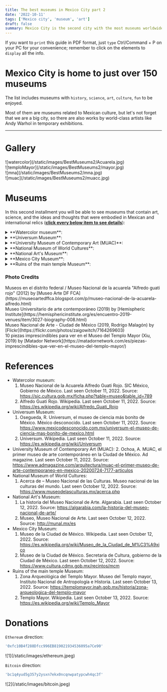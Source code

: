 ```yaml
---
title: The best museums in Mexico City part 2
date: '2022-10-11'
tags: ['Mexico city', 'museum', 'art']
draft: false
summary: Mexico City is the second city with the most museums worldwide.
---
```


If you want to `print` this guide in PDF format, just `type` Ctrl/Command + P on your PC for your convenience; remember to click on the elements to `display` all the info.

# Mexico City is home to just over 150 museums

The list includes museums with `history`, `science`, `art`, `culture`, `fun` to be enjoyed.

Most of them are museums related to Mexican culture, but let's not forget that we are a big city,
so there are also works by world-class artists like Andy Warhol in temporary exhibitions.

---

# Gallery

<div className="-mx-2 flex flex-wrap overflow-hidden xl:-mx-2">
  <div className="my-1 w-full overflow-hidden px-2 xl:my-1 xl:w-1/2 xl:px-2">
    ![watercolor](/static/images/BestMuseums2/Acuarela.jpg)
  </div>
  <div className="my-1 w-full overflow-hidden px-2 xl:my-1 xl:w-1/2 xl:px-2">
    ![temploMayor](/static/images/BestMuseums2/mayor.jpg)
  </div>
  <div className="my-1 w-full overflow-hidden px-2 xl:my-1 xl:w-1/2 xl:px-2">
    ![mna](/static/images/BestMuseums2/mna.jpg)
  </div>
  <div className="my-1 w-full overflow-hidden px-2 xl:my-1 xl:w-1/2 xl:px-2">
    ![muac](/static/images/BestMuseums2/muacc.jpg)
  </div>
</div>

# Museums

In this second installment you will be able to see museums that contain art, science, and the ideas and thoughts that were embodied in Mexican and international relics (<u>**click every below item to see details**</u>):

<details>
  <summary> **Watercolor museum**: </summary>
  <ul>
    <li type="square"> Official [Website](https://www.acuarela.org.mx/) of the museum. </li>
    <li type="square">
      {' '}
      Context and history. Initially, the museum was founded in the Roma neighborhood of Mexico City,
      but due to the great collapse caused by the 1985 earthquake, it was decided to move to Coyoacan.
      Alfredo Guati Rojo founded the Mexican society of watercolorists and the museum that bears his
      name.{' '}
    </li>
    <li type="square"> You will find inside. </li>- A) Art Gallery. Here you will find very beautiful
    watercolor works by Russian artists from St. Petersburg. - B) House of Alfredo Guati Rojo. It begins
    with a recreation tour of codices from the archaeological ruins, and then with watercolors from the
    18th to 20th centuries. Upstairs there is an international exhibition of countries like Costarica,
    Cuba, Italy, Japan, Denmark, USA. across the room you will find an exhibition of Mexican artists,
    painting landscapes. Watercolor is very detailed and sometimes even abstract. Finally, going downstairs,
    you will find a beautiful red Alfredo Guati collection, with landscapes, with people and with a touch
    of the language of symbols used by the Aztecs. - C) Garden. The garden has stone sculptures based
    on Aztec symbols. There are also workshops on how to paint in watercolor for children, do not hesitate
    to ask.
    <li type="square"> How to arrive. </li>- A) From Coyoacan downtown. Walk like a 20 minutes to the
    museum. - B) From Miguel Angel de Quevedo subway station. Walk like a 15 minutes.
    <li type="square">
      {' '}
      Cost. It's free, but accepts donations. The camera permit is 50 MXN/2.5 dls.
    </li>
    <li type="square"> Open: Tuesday to Sunday from 10 to 18.</li>
    <li type="square"> Level of Security: ⭐️⭐️⭐️⭐️⭐️ (4.5) </li>
    <li type="square">
      {' '}
      Guided tours. There are no guided tours but for 50 MXN/2.5 dls they give you a device with the
      guide in English of the different rooms.{' '}
    </li>
    <li type="square"> What eat. </li>
    <li type="square"> Additional material. </li>
  </ul>
</details>

<details>
  <summary>**Universum Museum**:</summary>
  <ul>
    <li type="square"> Official [Website](https://www.universum.unam.mx/) of the museum. </li>
    <li type="square">
      {' '}
      Context and history. It is a museum that is barely 30 years old with the purpose of disseminating
      science and technology to young people. The museum was created and managed by one of the best universities
      in Latin America, the glorious [UNAM](http://english.unam.mx/). It is a quite interactive, lively
      museum, mainly oriented towards children and young people. Maybe a couple of things look a bit
      worn but that's because of the number of visitors.{' '}
    </li>
    <li type="square"> You will find inside. </li>- A) Permanent exhibition. The exhibitions are all
    related to science and technology. Exhibitions on physics, chemistry, water, the human body, the
    evolution of devices, a planetarium, among others. - B) Temporary exhibitions. There are at the moment
    exhibitions of dinosaurs and birds of the protected area of ​​the university.
    <li type="square"> How to arrive. </li>- A) By the metrobus station Centro Cultural Universitario
    (CCU) and walk. https://www.metrobus.cdmx.gob.mx/mapas-de-sistema/mapa-linea-1 - B) By the university
    metro and take route 3 of the pumabus. https://moovitapp.com/index/es-419/transporte_p%C3%BAblico-line-RUTA_3-Ciudad_de_Mexico-822-853996-207287-0
    <li type="square">
      {' '}
      Cost. The cost of general admission is 90 MXN/4.5 dls, for the planetarium it is 15 MXN/0.75 dls
      extra. For the exhibitions it is the same extra fee, and sometimes there are packages that include
      3 extra exhibitions (along with the planetarium) for 125 MXN/6.25 dls. You can buy the tickets
      [here](https://boletos.universum.unam.mx/).{' '}
    </li>
    <li type="square"> Open: Thursday to Sunday from 10 to 17. </li>
    <li type="square"> Level of Security: ⭐️⭐️⭐️⭐️⭐️ (4.3) </li>
    <li type="square">
      {' '}
      Guided tours. There are no guides in English :(, but a couple of people in some rooms speak it.
    </li>
    <li type="square"> What eat. </li>
    <li type="square"> Additional material. . </li>
  </ul>
</details>

<details>
  <summary>**University Museum of Contemporary Art (MUAC)**:</summary>
  <ul>
    <li type="square"> Official [Website](https://muac.unam.mx/) of the museum. </li>
    <li type="square">
      {' '}
      Context and history. It is a museum of international modern art, with cultures other than the Mexican
      ones. The museum is barely 14 years old and is housed in the cultural space of the University of
      Mexico.{' '}
    </li>
    <li type="square">
      {' '}
      You will find inside. It is an abstract art museum, like the [jumex] museum (/blog/bestMuseums1),
      and all the exhibitions are temporary, with a historical context. In general they are international
      exhibitions, but occasionally there are national exhibitions with a foreign focus. It is an enclosure
      with a beautiful architecture.{' '}
    </li>
    <li type="square">
      {' '}
      How to arrive. It is located near the universum, so they are the same recommendations.
    </li>
    <li type="square">
      {' '}
      Cost. From wednesday to saturday the cost is 40 MXN/2 dls. Sunday is 20 MXN/1 dls. Students pays
      20 MXN/1 dls. You can buy the tickets [here](https://muac.unam.mx/planea-tu-visita); if you are
      a student and if you buy the ticket online, they will not be able to give you a discount.{' '}
    </li>
    <li type="square"> Open: Wednesday to Sunday from 11 to 18. </li>
    <li type="square"> Level of Security: ⭐️⭐️⭐️⭐️⭐️ (4.3) </li>
    <li type="square"> Guided tours. Similar to the situation in the universum museum.</li>
    <li type="square">
      {' '}
      What eat. There is a restaurant inside the museum but it is a bit expensive.
    </li>
    <li type="square">
      {' '}
      Additional material. Most infographics are in English by scanning the QR code. The museum has internet.{' '}
    </li>
  </ul>
</details>

<details>
  <summary>**National Museum of World Cultures**:</summary>
  <ul>
    <li type="square"> Official [Website](https://www.museodelasculturas.mx/) of the museum. </li>
    <li type="square">
      {' '}
      Context and history. It is a museum that during colonial times was dedicated to the creation and
      shelter of coins, which is why the street where it is located has the name "coin". During the period
      of the French invasion with Emperor Maximilian of Habsburg, I designate that this space will show
      everything related to the ancient cultures of Mexico, because in this space the Huey Tlatoani Moctezuma
      Xocoyotzin meditated on the problems of Tenochtitlan.{' '}
    </li>
    <li type="square"> You will find inside. </li>- A) Permanet exhibition. The exhibitions that are
    permanent are related to the culture of China, Japan, Korea, Greece, Mesopotamia and Egypt. Many
    relics are brought from those parts of the world, and others are replicas made for the museum. It
    should be noted that it is the only museum in Latin America that houses exhibitions from those parts
    of the world. - B) Temporal exhibitions. In the same way, they are exhibitions from other parts of
    the world, but some are collaborations of other countries with Mexico, explaining the culture and
    relationship between the countries.
    <li type="square">
      {' '}
      How to arrive. Being so close to the main temple, it is also leaving the zocalo subway station.
    </li>
    <li type="square"> Cost. Admision is free. Not online tickets. </li>
    <li type="square"> Open: Tuesday to Sunday from 10 to 17. </li>
    <li type="square"> Level of Security: ⭐️⭐️⭐️⭐️⭐️ (4.5) </li>
    <li type="square">
      {' '}
      Guided tours. In order to obtain a visit to this museum, you must ask in advance in the educational
      communication area (ask how to get there with the name in Spanish), and ask for Raúl. Preferably,
      they told me that it should be a month to a week in advance. If you like, I can schedule it myself,
      but let me know in advance too.{' '}
    </li>
    <li type="square"> What eat. </li>
    <li type="square"> Additional material. There are no infographics in English :(.</li>
  </ul>
</details>

<details>
  <summary>**National Art's Museum**:</summary>
  <ul>
    <li type="square"> Official [Website](http://www.munal.mx/en) of the museum. </li>
    <li type="square">
      {' '}
      Context and history. As you can see from the architecture of the museum, it was built in colonial
      times, housing a hospital and Jesuits. In more modern times, whoever was President Porfirio Díaz
      ordered that this outside the Palace that will house the communications of the country. Opposite
      you will see what was the first engineering school in America, which years later was adopted by
      UNAM and currently belongs to the Faculty of Engineering of this Institution. I recommend that
      you watch the James Bond movie 007 Specter, because in the part of the movie that takes place in
      Mexico City, a large part of the scene was filmed on this street.{' '}
    </li>
    <li type="square">
      {' '}
      You will find inside. As I mentioned, it is a colonial building, and just by entering its walls
      and stairs, they have a baroque style, combined with the Mexican national symbols.
    </li>
    - A) Permanent exhibition. You will find exhibitions related to the past life of Mexico, mainly its
    markets, diet and foods that are the basis of our diet, its main avenues, and our uses and customs.
    - B) Temporary exhibitions. The museum is very large, so you will constantly find new exhibitions
    in different rooms, both national and international, like when you visited there was a telegraph
    exhibition.
    <li type="square"> How to arrive. </li>- A) By trolleybus at the Bellas Artes/Santa Veracruz stations.https://www.ste.cdmx.gob.mx/linea-1
    - B) Coming out of the subway stations Bellas Artes/Allende. https://metro.cdmx.gob.mx/storage/app/media/red/plano_red19.pdf
    - C) By metrobus at the Bellas Artes/Museo Franz Mayer stations. https://www.metrobus.cdmx.gob.mx/mapas-de-sistema/mapa-linea-4
    <li type="square">
      {' '}
      Cost. Weekends 80 MXN/4 dls. Camera permit 5 MXN/0.25 dls dls. Not online tickets.{' '}
    </li>
    <li type="square"> Open: Tuesday to sunday from 10 to 17:30. </li>
    <li type="square"> Level of Security: ⭐️⭐️⭐️⭐️⭐️ (4) </li>
    <li type="square"> Guided tours. They do not have tours or infographics in English.</li>
    <li type="square"> What eat. </li>
    <li type="square"> Additional material. .</li>
  </ul>
</details>

<details>
  <summary>**Mexico City Museum**: </summary>
  <ul>
    <li type="square">
      {' '}
      Official [Website](https://www.cultura.cdmx.gob.mx/recintos/mcm) of the museum.{' '}
    </li>
    <li type="square">
      {' '}
      Context and history. The building belonged to the Counts of Santiago de Calimaya, just after the
      conquest. Juan Gutiérrez Altamirano is the first owner of the house, being the mayor of Texcoco
      and adviser to the conqueror Hernán Cortés. You can see in the corner of the museum that when the
      construction was built, they tried to hide a snake head. When the Spaniards won the battle against
      the Aztecs, they demolished their atriums and built their churches or buildings on top of them,
      as a sign of the imposition of the Catholic religion. It should be noted that the ancient cultures
      of America were polytheistic, that is, they worshiped multiple gods, and that Jesus Christ was
      not found or figured. Almost opposite you can see a commemorative mural that represents the meeting
      of two cultures.
    </li>
    <li type="square"> You will find inside. </li>- A) Permanent exhibition. Exhibition of the evolution
    of Mexico City. This dates back to the origin of the Aztecs in the founding of the great empire of
    [Tenochtitlan](https://en.wikipedia.org/wiki/Tenochtitlan). - B) Temporary exhibitions. Temporary
    exhibitions may include exhibitions from other cities, but include Mexico City. They are exhibitions
    of what cities were like before, types of architecture, new trends in construction, among others.
    <li type="square">
      {' '}
      How to arrive. Leaving the Zocalo subway station, you can walk a couple of streets.
    </li>
    <li type="square">
      {' '}
      Cost. 38 MXN / 2 dollars. Sundays is Free. international students the admission is 19 MXN/1 dls.
      Not online tickets.{' '}
    </li>
    <li type="square"> Open: Tuesday to Sunday from 10 to 18. </li>
    <li type="square"> Level of Security: ⭐️⭐️⭐️⭐️⭐️ (4.5) </li>
    <li type="square">
      {' '}
      Guided tours. There is a tour of the museum in Spanish and English, it is every day that the museum
      opens at 13, but they recommend that you be there a little earlier, five minutes, to take the tour
      of what Mexico City was like before, if you do not arrive, it will be until next day. There are
      guides at all hours in English, but for this exhibition it is key to be at that moment.
    </li>
    <li type="square"> What eat.</li>
    <li type="square"> Additional material. There are no infographics in English :(. </li>
  </ul>
</details>

<details>
  <summary>**Ruins of the main temple Museum**: </summary>
  <ul>
    <li type="square">
      {' '}
      Official [Website](https://templomayor.inah.gob.mx/english) of the museum.{' '}
    </li>
    <li type="square">
      {' '}
      Context and history. In a similar way to the museum in Mexico City, the Spanish destroyed all of
      Tenochtitlan, and left these pyramids in ruins, imposing their cathedral that is located a few
      meters away. These ruins are one of the main vestiges that prove the existence of the Aztec empire,
      representing two of its greatest deities, the god of rain (Tlaloc) and the god of war (Huitzilopochtli).
      To one side of the ruins you will find a museum that extracted the main relics that have been found
      in the place. It has not yet been discovered. To make matters worse, they recently opened another
      part of the archaeological zone and you will find a dry tree, and if you are lucky that there are
      not many visitors, listen well next to the tree and you will perceive the sound of running water
      below. If you come to the city and it is open, it is the best thing you can do, because sometimes
      it closes because they continue with the excavation work.
    </li>
    <li type="square"> You will find inside. </li>- A) Topics. - i) [Archaeological ruins](https://en.wikipedia.org/wiki/Templo_Mayor)
    (yard). - ii) [Circular stone](https://en.wikipedia.org/wiki/Coyolxauhqui_Stone) of the goddess Coyolxauhqui.
    - iii) [Tzompantli](https://en.wikipedia.org/wiki/Tzompantli). A series of skulls that are intertwined
    on a wall. These skulls represented the sacrifices they made to their gods on the esplanade of the
    enclosure. Once dead, they were stacked here. - iv) [Aztec calendar](https://en.wikipedia.org/wiki/Aztec_calendar).
    It was discovered next to [Coatlicue](https://en.wikipedia.org/wiki/C%C5%8D%C4%81tl%C4%ABcue) on
    the corner where Hernán Cortés lived (Palacio Nacional), it was discovered in this area but this
    one is in the [Museum of Anthropology and History](/blog/bestMuseums1) - B) Permanent exhibition.
    The permanent exhibition is related to all the vestiges of the Aztec culture, mainly what was extracted
    from the ruins, but it also includes all their life, such as offerings, what their schools were like,
    the flora and fauna that surrounded them, as well as a couple of vestiges when they were conquered
    and carved in stone. - C) Temporary exhibitions. It is not very common, but short exhibits are brought
    in from other large archaeological ruins.
    <li type="square">
      {' '}
      How to arrive. Leaving the Zocalo subway station, you can walk a couple of streets.
    </li>
    <li type="square">
      {' '}
      Cost. 85 MXN / 4.25 dollars. Not online tickets. Admission for students is free. Sundays too, but
      only for foreigners residing in Mexico
    </li>
    <li type="square"> Open: Tuesday to Sunday from 9 to 17. </li>
    <li type="square"> Level of Security: ⭐️⭐️⭐️⭐️⭐️ (4.5) </li>
    <li type="square">
      {' '}
      Guided tours. There are guides outside the archaeological zone, but the tours are not cheap, it
      is more affordable for groups of people.{' '}
    </li>
    <li type="square"> What eat. </li>
    <li type="square">
      {' '}
      Additional material. Many infographics are in English, even when you first enter there is an information
      module that can give you a triptych with information about the place in English. Also in some rooms
      there are people who speak English and you can ask them a couple of things. In the official blog
      of the museum there are the guides for download in pdf and in English.
    </li>
  </ul>
</details>

### Photo Credits

<div>
  Museos en el distrito federal / Museo Nacional de la acuarela "Alfredo guati rojo" (2012) by
  [Museo Arte DF
  FCA](https://museoartedffca.blogspot.com/p/museo-nacional-de-la-acuarela-alfredo.html)
</div>
<div>
  Museo Universitario de arte contemporáneo (2019) by [Hemispheric
  Institute](https://hemisphericinstitute.org/es/encuentro-2019-venues/item/3027-biography-008.html)
</div>
<div>
  Museo Nacional de Arte - Ciudad de México (2019, Rodrigo Malagón) by
  [Flickr](https://flickr.com/photos/zaigowitch/7164269603)
</div>
<div>
  10 piezas imprescindibles para ver en el Museo del Templo Mayor (Xiu, 2019) by [Matador
  Network](https://matadornetwork.com/es/piezas-imprescindibles-que-ver-en-el-museo-del-templo-mayor/)
</div>

# References

- Watercolor museum:
  1. Museo Nacional de la Acuarela Alfredo Guati Rojo. SIC México, Gobierno de México. Last seen October 11, 2022. Source:
     https://sic.cultura.gob.mx/ficha.php?table=museo&table_id=789
  2. Alfredo Guati Rojo. Wikipedia. Last seen October 11, 2022. Source:
     https://es.wikipedia.org/wiki/Alfredo_Guati_Rojo
- Universum Museum:
  1. Osegueda, R. Universum, el museo de ciencia más bonito de México. México desconocido. Last seen October 11, 2022. Source: https://www.mexicodesconocido.com.mx/universum-el-museo-de-ciencia-mas-bonito-de-mexico.html
  2. Universum. Wikipedia. Last seen October 11, 2022. Source: https://es.wikipedia.org/wiki/Universum
- University Museum of Contemporary Art (MUAC): 2. Ochoa, A. MUAC, el primer museo de arte contemporáneo en la Ciudad de México. Ad magazine. Last seen October 11, 2022. Source: https://www.admagazine.com/arquitectura/muac-el-primer-museo-de-arte-contemporaneo-en-mexico-20200724-7177-articulos
- National Museum of World Cultures:
  1. Acerca de – Museo Nacional de las Culturas. Museo nacional de las culturas del mundo. Last seen October 12, 2022. Source: https://www.museodelasculturas.mx/acerca.php
- National Art's Museum:
  1. La historia del Museo Nacional de Arte. Algarabia. Last seen October 12, 2022. Source: https://algarabia.com/la-historia-del-museo-nacional-de-arte/
  2. Museo, Museo Nacional de Arte. Last seen October 12, 2022. Source: http://munal.mx/es
- Mexico City Museum:
  1. Museo de la Ciudad de México. Wikipedia. Last seen October 12, 2022. Source: https://es.wikipedia.org/wiki/Museo_de_la_Ciudad_de_M%C3%A9xico
  2. Museo de la Ciudad de México. Secretaria de Cultura, gobierno de la Ciudad de México. Last seen October 12, 2022. Source: https://www.cultura.cdmx.gob.mx/recintos/mcm
- Ruins of the main temple Museum:
  1. Zona Arqueológica del Templo Mayor. Museo del Templo mayor, Instituto Nacional de Antropología e Historia. Last seen October 13, 2022. Source: https://templomayor.inah.gob.mx/historia/zona-arqueologica-del-templo-mayor
  2. Templo Mayor. Wikipedia. Last seen October 13, 2022. Source: https://es.wikipedia.org/wiki/Templo_Mayor

# Donations

`Ethereum` direction:

```bash
'0xfc10B4f288Dfcc996EB819021934536095a7Ce90'
```

<div className="-mx-2 flex flex-wrap overflow-hidden xl:-mx-2">
  <div className="my-1 w-full overflow-hidden px-2 xl:my-1 xl:w-1/2 xl:px-2">
    ![1](/static/images/ethereum.jpeg)
  </div>
</div>

`Bitcoin` direction:

```bash
'bc1q4yud5g357y2ysxn7ekx0ncqnwpatypcwh4qc3f'
```

<div className="-mx-2 flex flex-wrap overflow-hidden xl:-mx-2">
  <div className="my-1 w-full overflow-hidden px-2 xl:my-1 xl:w-1/2 xl:px-2">
    ![2](/static/images/bitcoin.jpeg)
  </div>
</div>
